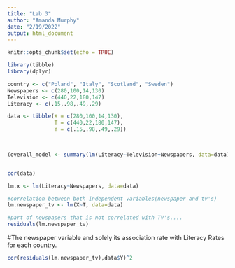 ```yaml
---
title: "Lab 3"
author: "Amanda Murphy"
date: "2/19/2022"
output: html_document
---
```


```r
knitr::opts_chunk$set(echo = TRUE)
```

```r
library(tibble)
library(dplyr)

country <- c("Poland", "Italy", "Scotland", "Sweden")
Newspapers <- c(280,100,14,130)
Television <- c(440,22,180,147)
Literacy <- c(.15,.98,.49,.29)

data <- tibble(X = c(280,100,14,130),
               T = c(440,22,180,147),
               Y = c(.15,.98,.49,.29))


          
(overall_model <- summary(lm(Literacy~Television+Newspapers, data=data)))


cor(data)

```


```r
lm.x <- lm(Literacy~Newspapers, data=data)
```



```r
#correlation between both independent variables(newspaper and tv's)
lm.newspaper_tv <- lm(X~T, data=data)
```

```r
#part of newspapers that is not correlated with TV's....
residuals(lm.newspaper_tv)
```

#The newspaper variable and solely its association rate with Literacy Rates for each country.
```r
cor(residuals(lm.newspaper_tv),data$Y)^2 

```

